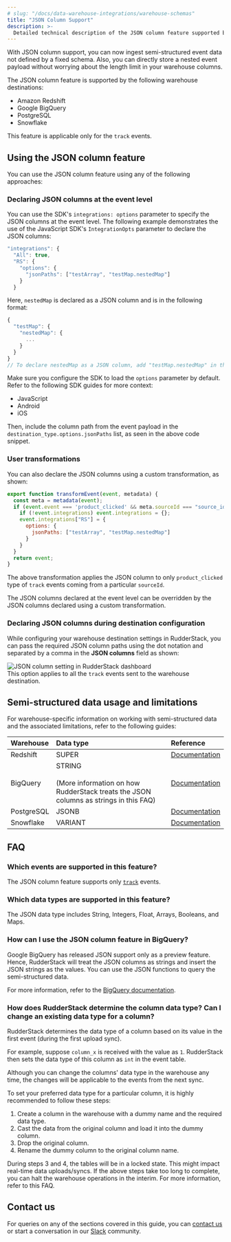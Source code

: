 ```yaml
---
# slug: "/docs/data-warehouse-integrations/warehouse-schemas"
title: "JSON Column Support"
description: >-
  Detailed technical description of the JSON column feature supported by the warehouse destinations.
---
```


With JSON column support, you can now ingest semi-structured event data not defined by a fixed schema. Also, you can directly store a nested event payload without worrying about the length limit in your warehouse columns.

<div class="infoBlock">
The JSON column feature is supported by the following warehouse destinations:
<ul>
  <li><Link to="/destinations/warehouse-destinations/redshift/">Amazon Redshift</Link></li>
  <li><Link to="/destinations/warehouse-destinations/bigquery/">Google BigQuery</Link></li>
  <li><Link to="/destinations/warehouse-destinations/postgresql/">PostgreSQL</Link></li>
  <li><Link to="/destinations/warehouse-destinations/snowflake/">Snowflake</Link></li>
</ul>
</div>

<div class="warningBlock">
This feature is applicable only for the <Link to="/event-spec/standard-events/track/"><code class="inline-code">track</code></Link> events.
</div>

## Using the JSON column feature

You can use the JSON column feature using any of the following approaches:

### Declaring JSON columns at the event level

You can use the SDK's `integrations: options` parameter to specify the JSON columns at the event level. The following example demonstrates the use of the <Link to="/sources/sdks/rudderstack-javascript-sdk/#integrationopts">JavaScript SDK's</Link> `IntegrationOpts` parameter to declare the JSON columns:

```javascript
"integrations": {
  "All": true,
  "RS": {
    "options": {
      "jsonPaths": ["testArray", "testMap.nestedMap"]
    }
  }
```

Here, `nestedMap` is declared as a JSON column and is in the following format:

```javascript
{
  "testMap": {
    "nestedMap": {
      ...
    }
  }
}
// To declare nestedMap as a JSON column, add "testMap.nestedMap" in the above list.

```
<div class="infoBlock">
Make sure you configure the SDK to load the <code class="inline-code">options</code> parameter by default. Refer to the following SDK guides for more context:
<ul>
  <li><Link to="/sources/sdks/rudderstack-javascript-sdk/#the-options-parameter">JavaScript</Link></li>
  <li><Link to="/sources/sdks/rudderstack-android-sdk/#1-passing-destinations-while-initializing-the-sdk">Android</Link></li>
  <li><Link to="/sources/sdks/rudderstack-ios-sdk/#1-passing-destinations-while-initializing-the-sdk">iOS</Link></li>
</ul>
Then, include the column path from the event payload in the <code class="inline-code">destination_type.options.jsonPaths</code> list, as seen in the above code snippet.
</div>

### User transformations

You can also declare the JSON columns using a custom transformation, as shown:

```javascript
export function transformEvent(event, metadata) {
  const meta = metadata(event);
  if (event.event === 'product_clicked' && meta.sourceId === "source_id" && meta.destinationType === "RS") { // ex: BQ, POSTGRES, SNOWFLAKE
    if (!event.integrations) event.integrations = {};
    event.integrations["RS"] = {
      options: {
        jsonPaths: ["testArray", "testMap.nestedMap"]
      }
    }
  }
  return event;
}
```

The above transformation applies the JSON column to only `product_clicked` type of `track` events coming from a particular `sourceId`.

<div class="infoBlock">
The JSON columns declared at the <Link to="#declaring-json-columns-at-the-event-level">event level</Link> can be overridden by the JSON columns declared using a custom transformation.
</div>

### Declaring JSON columns during destination configuration

While configuring your warehouse destination settings in RudderStack, you can pass the required JSON column paths using the dot notation and separated by a comma in the **JSON columns** field as shown:

<img src="../../assets/dw-integrations/json-column-dashboard-setting.png" alt="JSON column setting in RudderStack dashboard" />

<div class="infoBlock">
This option applies to all the <code class="inline-code">track</code> events sent to the warehouse destination.
</div>

## Semi-structured data usage and limitations

For warehouse-specific information on working with semi-structured data and the associated limitations, refer to the following guides:

| Warehouse | Data type | Reference |
| :-----------| :----------| :----------|
| Redshift | SUPER | [Documentation](https://docs.aws.amazon.com/redshift/latest/dg/r_SUPER_type.html) |
| BigQuery | STRING <br /><br />(More information on how RudderStack treats the JSON columns as strings in this <Link to="#how-can-i-use-the-json-column-feature-in-bigquery">FAQ</Link>) | [Documentation](https://cloud.google.com/bigquery/docs/reference/standard-sql/json_functions) |
| PostgreSQL | JSONB | [Documentation](https://www.postgresql.org/docs/current/datatype-json.html) |
| Snowflake | VARIANT | [Documentation](https://docs.snowflake.com/en/sql-reference/data-types-semistructured.html#variant) |

## FAQ

### Which events are supported in this feature?

The JSON column feature supports only [`track`](https://www.rudderstack.com/docs/event-spec/standard-events/track/) events.

### Which data types are supported in this feature?

The JSON data type includes String, Integers, Float, Arrays, Booleans, and Maps.

### How can I use the JSON column feature in BigQuery?

Google BigQuery has released JSON support only as a preview feature. Hence, RudderStack will treat the JSON columns as strings and insert the JSON strings as the values. You can use the JSON functions to query the semi-structured data.

For more information, refer to the [BigQuery documentation](https://cloud.google.com/bigquery/docs/reference/standard-sql/json_functions).

### How does RudderStack determine the column data type? Can I change an existing data type for a column?

RudderStack determines the data type of a column based on its value in the first event (during the first upload sync).

For example, suppose `column_x` is received with the value as `1`. RudderStack then sets the data type of this column as `int` in the event table.

<div class="infoBlock">
Although you can change the columns' data type in the warehouse any time, the changes will be applicable to the events from the next sync.
</div>

To set your preferred data type for a particular column, it is highly recommended to follow these steps:

1. Create a column in the warehouse with a dummy name and the required data type.
2. Cast the data from the original column and load it into the dummy column.
3. Drop the original column.
4. Rename the dummy column to the original column name.

<div class="warningBlock">
During steps 3 and 4, the tables will be in a locked state. This might impact real-time data uploads/syncs.
If the above steps take too long to complete, you can halt the warehouse operations in the interim. For more information, refer to this <Link to="/destinations/warehouse-destinations/faq/#how-do-i-avoid-lags-in-data-syncs-while-heavy-loads-are-running-on-my-data-warehouse">FAQ</Link>.
</div>

## Contact us

For queries on any of the sections covered in this guide, you can [contact us](mailto:%20docs@rudderstack.com) or start a conversation in our [Slack](https://rudderstack.com/join-rudderstack-slack-community) community.
